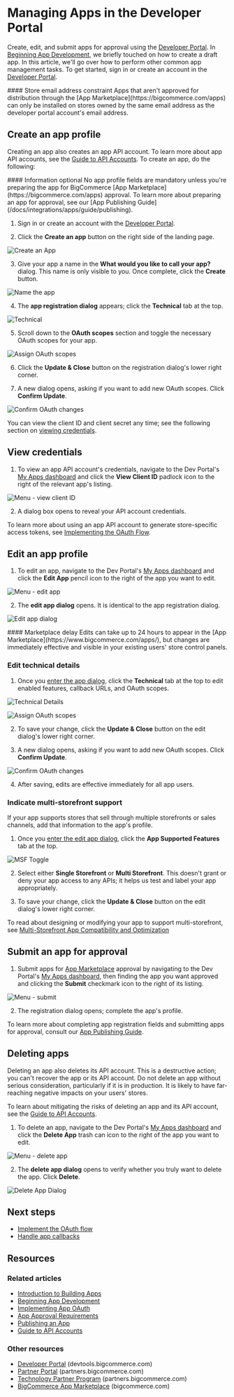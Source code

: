 # Managing Apps in the Developer Portal

Create, edit, and submit apps for approval using the [Developer Portal](https://devtools.bigcommerce.com/). In [Beginning App Development](/docs/integrations/apps/guide), we briefly touched on how to create a draft app. In this article, we'll go over how to perform other common app management tasks. To get started, sign in or create an account in the [Developer Portal](https://devtools.bigcommerce.com/).

<Callout type="info">
  #### Store email address constraint
  Apps that aren't approved for distribution through the [App Marketplace](https://bigcommerce.com/apps) can only be installed on stores owned by the same email address as the developer portal account's email address.
</Callout>

## Create an app profile

Creating an app also creates an app API account. To learn more about app API accounts, see the [Guide to API Accounts](/api-docs/getting-started/api-accounts#app-level-api-accounts). To create an app, do the following:

<Callout type="info">
  #### Information optional
  No app profile fields are mandatory unless you're preparing the app for BigCommerce [App Marketplace](https://bigcommerce.com/apps) approval. To learn more about preparing an app for approval, see our [App Publishing Guide](/docs/integrations/apps/guide/publishing).
</Callout>

1. Sign in or create an account with the [Developer Portal](https://devtools.bigcommerce.com).

2. Click the **Create an app** button on the right side of the landing page.

![Create an App](https://storage.googleapis.com/bigcommerce-production-dev-center/images/app-api-account/devtool-create-app.png "Create an App")

3. Give your app a name in the **What would you like to call your app?** dialog. This name is only visible to you. Once complete, click the **Create** button.

![Name the app](https://storage.googleapis.com/bigcommerce-production-dev-center/images/app-api-account/devtool-name-app-dialog.png "Name the App")

4. The **app registration dialog** appears; click the **Technical** tab at the top.

![Technical](https://storage.googleapis.com/bigcommerce-production-dev-center/images/app-api-account/devtools-technical.png "Technical")

5. Scroll down to the **OAuth scopes** section and toggle the necessary OAuth scopes for your app.

![Assign OAuth scopes](https://storage.googleapis.com/bigcommerce-production-dev-center/images/app-api-account/devtool-oauth-scopes-tight.png "Assign OAuth scopes")

6. Click the **Update & Close** button on the registration dialog's lower right corner.

7. A new dialog opens, asking if you want to add new OAuth scopes. Click **Confirm Update**.

![Confirm OAuth changes](https://storage.googleapis.com/bigcommerce-production-dev-center/images/app-api-account/devtool-oauth-scopes-confirm.png "Confirm OAuth changes")

You can view the client ID and client secret any time; see the following section on [viewing credentials](#view-credentials).

## View credentials

1. To view an app API account's credentials, navigate to the Dev Portal's [My Apps dashboard](https://devtools.bigcommerce.com/my/apps) and click the **View Client ID** padlock icon to the right of the relevant app's listing. 

![Menu - view client ID](https://storage.googleapis.com/bigcommerce-production-dev-center/images/app-api-account/devtool-app-menu-client-id.png "View Client ID")

2. A dialog box opens to reveal your API account credentials.

To learn more about using an app API account to generate store-specific access tokens, see [Implementing the OAuth Flow](/docs/integrations/apps/guide/auth).

## Edit an app profile

1. To edit an app, navigate to the Dev Portal's [My Apps dashboard](https://devtools.bigcommerce.com/my/apps) and click the **Edit App** pencil icon to the right of the app you want to edit.

![Menu - edit app](https://storage.googleapis.com/bigcommerce-production-dev-center/images/app-api-account/devtool-app-menu-edit-app.png "Edit an App")

2. The **edit app dialog** opens. It is identical to the app registration dialog.

![Edit app dialog](https://storage.googleapis.com/bigcommerce-production-dev-center/images/app-api-account/devtool-edit-dialog-landing.png "Edit App / App Registration Dialog Landing View")


<Callout type="info">
  #### Marketplace delay
  Edits can take up to 24 hours to appear in the [App Marketplace](https://www.bigcommerce.com/apps/), but changes are immediately effective and visible in your existing users' store control panels.
</Callout>

### Edit technical details

1. Once you [enter the app dialog](#edit-an-app), click the **Technical** tab at the top to edit enabled features, callback URLs, and OAuth scopes. 

![Technical Details](https://storage.googleapis.com/bigcommerce-production-dev-center/images/app-api-account/devtools-technical.png "Technical Details")

![Assign OAuth scopes](https://storage.googleapis.com/bigcommerce-production-dev-center/images/app-api-account/devtool-oauth-scopes-tight.png "Assign OAuth scopes")
   
2. To save your change, click the **Update & Close** button on the edit dialog's lower right corner. 

3. A new dialog opens, asking if you want to add new OAuth scopes. Click **Confirm Update**.

![Confirm OAuth changes](https://storage.googleapis.com/bigcommerce-production-dev-center/images/app-api-account/devtool-oauth-scopes-confirm.png "Confirm OAuth changes")

4. After saving, edits are effective immediately for all app users.

### Indicate multi-storefront support

If your app supports stores that sell through multiple storefronts or sales channels, add that information to the app's profile.

1. Once you [enter the edit app dialog](#edit-an-app), click the **App Supported Features** tab at the top. 

![MSF Toggle](https://storage.googleapis.com/bigcommerce-production-dev-center/images/app-api-account/devtools-msf.png "Toggle MSF on the App Supported Features tab")

2. Select either **Single Storefront** or **Multi Storefront**. This doesn't grant or deny your app access to any APIs; it helps us test and label your app appropriately. 

3. To save your change, click the **Update & Close** button on the edit dialog's lower right corner. 

To read about designing or modifying your app to support multi-storefront, see [Multi-Storefront App Compatibility and Optimization](/docs/integrations/apps/multi-storefront)

## Submit an app for approval

1. Submit apps for [App Marketplace](https://www.bigcommerce.com/apps) approval by navigating to the Dev Portal's [My Apps dashboard](https://devtools.bigcommerce.com/my/apps), then finding the app you want approved and clicking the **Submit** checkmark icon to the right of its listing. 

![Menu - submit](https://storage.googleapis.com/bigcommerce-production-dev-center/images/app-api-account/devtool-app-menu-submit.png "Submit an App")

2. The registration dialog opens; complete the app's profile. 
 
To learn more about completing app registration fields and submitting apps for approval, consult our [App Publishing Guide](/docs/integrations/apps/guide/publishing).

## Deleting apps

Deleting an app also deletes its API account. This is a destructive action; you can't recover the app or its API account. Do not delete an app without serious consideration, particularly if it is in production. It is likely to have far-reaching negative impacts on your users' stores.

To learn about mitigating the risks of deleting an app and its API account, see the [Guide to API Accounts](/api-docs/getting-started/api-accounts#delete-apps-carefully).

1. To delete an app, navigate to the Dev Portal's [My Apps dashboard](https://devtools.bigcommerce.com/my/apps) and click the **Delete App** trash can icon to the right of the app you want to edit. 

![Menu - delete app](https://storage.googleapis.com/bigcommerce-production-dev-center/images/app-api-account/devtool-app-menu-delete.png "Delete an App")

2. The **delete app dialog** opens to verify whether you truly want to delete the app. Click **Delete**.

![Delete App Dialog](https://storage.googleapis.com/bigcommerce-production-dev-center/images/app-api-account/devtool-delete-app-confirm.png "Delete App Dialog")

## Next steps
* [Implement the OAuth flow](/docs/integrations/apps/guide/auth)
* [Handle app callbacks](/docs/integrations/apps/guide/callbacks)

## Resources

### Related articles

* [Introduction to Building Apps](/docs/integrations/apps)
* [Beginning App Development](/docs/integrations/apps/guide)
* [Implementing App OAuth](/api-docs/apps/guide/auth)
* [App Approval Requirements](/docs/integrations/apps/guide/requirements)
* [Publishing an App](/api-docs/apps/guide/publishing)
* [Guide to API Accounts](/docs/start/authentication/api-accounts)

### Other resources

* [Developer Portal](https://devtools.bigcommerce.com/) (devtools.bigcommerce.com)
* [Partner Portal](https://partners.bigcommerce.com/English/) (partners.bigcommerce.com)
* [Technology Partner Program](https://partners.bigcommerce.com/English/register_email.aspx) (partners.bigcommerce.com)
* [BigCommerce App Marketplace](https://www.bigcommerce.com/apps/) (bigcommerce.com)
